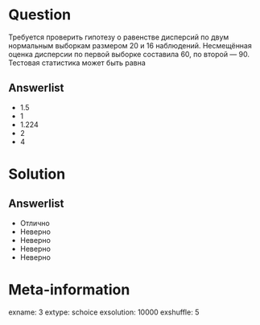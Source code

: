 Question
========
  Требуется проверить гипотезу о равенстве дисперсий по двум нормальным выборкам размером $20$ и $16$ наблюдений. Несмещённая оценка дисперсии по первой выборке составила $60$, по второй — $90$. Тестовая статистика может быть равна
  

Answerlist
----------
*  $1.5$
*  $1$
*  $1.224$
*  $2$
*  $4$

Solution
========

Answerlist
----------
*  Отлично
*  Неверно
*  Неверно
*  Неверно
*  Неверно

Meta-information
================
exname: 3
extype: schoice
exsolution: 10000
exshuffle: 5
